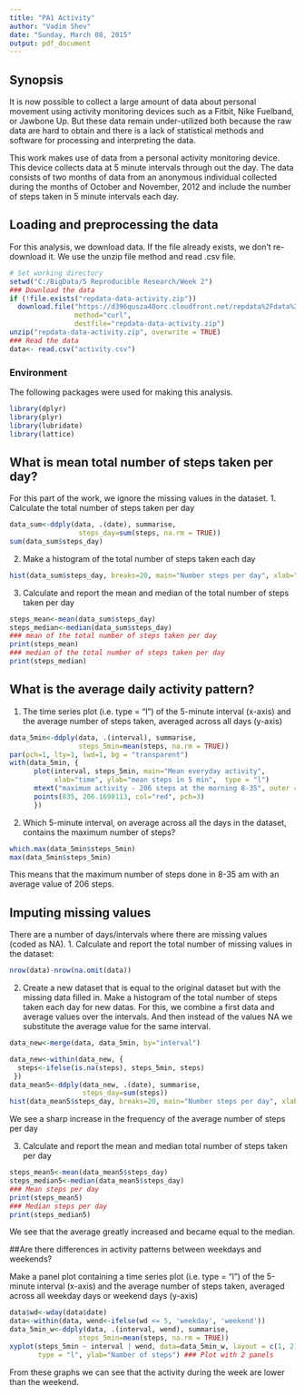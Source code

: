 ```yaml
---
title: "PA1 Activity"
author: "Vadim Shev"
date: "Sunday, March 08, 2015"
output: pdf_document
---
```


## Synopsis
It is now possible to collect a large amount of data about personal movement 
using activity monitoring devices such as a Fitbit, Nike Fuelband, or Jawbone Up. 
But these data remain under-utilized both because the raw data are hard to obtain 
and there is a lack of statistical methods and software for processing and interpreting the data.

This work makes use of data from a personal activity monitoring device. 
This device collects data at 5 minute intervals through out the day. 
The data consists of two months of data from an anonymous individual collected during the months 
of October and November, 2012 and include the number of steps taken in 5 minute intervals each day.

## Loading and preprocessing the data

For this analysis, we download data. If the file already exists,
we don’t re-download it. We use the unzip file method and read .csv file.

```r
# Set working directory
setwd("C:/BigData/5 Reproducible Research/Week 2")
### Download the data
if (!file.exists("repdata-data-activity.zip"))
  download.file("https://d396qusza40orc.cloudfront.net/repdata%2Fdata%2Factivity.zip)",
                method="curl",
                destfile="repdata-data-activity.zip")
unzip("repdata-data-activity.zip", overwrite = TRUE)
### Read the data
data<- read.csv("activity.csv")
```

### Environment
The following packages were used for making this analysis.

```r
library(dplyr)
library(plyr)
library(lubridate)
library(lattice)
```

## What is mean total number of steps taken per day?
For this part of the work, we ignore the missing values in the dataset.
1. Calculate the total number of steps taken per day
```r
data_sum<-ddply(data, .(date), summarise, 
                 steps_day=sum(steps, na.rm = TRUE))
sum(data_sum$steps_day)
```

2. Make a histogram of the total number of steps taken each day
```r
hist(data_sum$steps_day, breaks=20, main="Number steps per day", xlab="")
```

3. Calculate and report the mean and median of the total number of steps taken per day

```r
steps_mean<-mean(data_sum$steps_day)                 
steps_median<-median(data_sum$steps_day)       
### mean of the total number of steps taken per day
print(steps_mean)
### median of the total number of steps taken per day
print(steps_median)
```

## What is the average daily activity pattern?
1. The time series plot (i.e. type = "l") of the 5-minute interval (x-axis) and the average number of steps taken, averaged across all days (y-axis)
```r
data_5min<-ddply(data, .(interval), summarise, 
                 steps_5min=mean(steps, na.rm = TRUE))
par(pch=1, lty=1, lwd=1, bg = "transparent")
with(data_5min, {
      plot(interval, steps_5min, main="Mean everyday activity", 
           xlab="time", ylab="mean steps in 5 min",  type = "l")
      mtext("maximum activity - 206 steps at the morning 8-35", outer = F)
      points(835, 206.1698113, col="red", pch=3)
      })
```

2. Which 5-minute interval, on average across all the days in the dataset, contains the maximum number of steps?
```r
which.max(data_5min$steps_5min)
max(data_5min$steps_5min)
```
This means that the maximum number of steps done in 8-35 am with an average value of 206 steps.

## Imputing missing values

There are a number of days/intervals where there are missing values (coded as NA). 
1. Calculate and report the total number of missing values in the dataset:
```r
nrow(data)-nrow(na.omit(data))
```

2. Create a new dataset that is equal to the original dataset but with the missing data filled in.
Make a histogram of the total number of steps taken each day for new datas.
For this, we combine a first data and average values over the intervals. 
And then instead of the values NA we substitute the average value for the same interval.
```r
data_new<-merge(data, data_5min, by="interval")

data_new<-within(data_new, {
  steps<-ifelse(is.na(steps), steps_5min, steps)
 })
data_mean5<-ddply(data_new, .(date), summarise, 
                  steps_day=sum(steps))
hist(data_mean5$steps_day, breaks=20, main="Number steps per day", xlab="")
```

We see a sharp increase in the frequency of the average number of steps per day

3. Calculate and report the mean and median total number of steps taken per day

```r
steps_mean5<-mean(data_mean5$steps_day)                 
steps_median5<-median(data_mean5$steps_day) 
### Mean steps per day
print(steps_mean5)
### Median steps per day
print(steps_median5)
```

We see that the average greatly increased and became equal to the median.

##Are there differences in activity patterns between weekdays and weekends?

Make a panel plot containing a time series plot (i.e. type = "l") of the 5-minute interval (x-axis)
and the average number of steps taken, averaged across all weekday days or weekend days (y-axis)

```r
data$wd<-wday(data$date)
data<-within(data, wend<-ifelse(wd <= 5, 'weekday', 'weekend'))
data_5min_w<-ddply(data, .(interval, wend), summarise, 
                 steps_5min=mean(steps, na.rm = TRUE))
xyplot(steps_5min ~ interval | wend, data=data_5min_w, layout = c(1, 2), 
       type = "l", ylab="Namber of steps") ### Plot with 2 panels
```

From these graphs we can see that the activity during the week are lower than the weekend.
